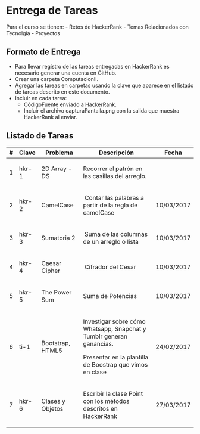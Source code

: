 # Entrega de Tareas

Para el curso se tienen:
- Retos de HackerRank
- Temas Relacionados con Tecnolgía
- Proyectos

## Formato de Entrega
* Para llevar registro de las tareas entregadas en HackerRank es necesario generar una cuenta en GitHub.
* Crear una carpeta ComputacionII.
* Agregar  las tareas en carpetas usando la clave que aparece en el listado de tareas descrito en este documento.
* Incluir en cada tarea:
  - CódigoFuente enviado a HackerRank.
  - Incluir el archivo capturaPantalla.png con la salida que muestra HackerRank al enviar.



## Listado de Tareas

<table class="table">
    <thead>
        <tr>
            <th>#</th>
            <th>Clave</th>
            <th>Problema</th>
            <th>Descripción</th>
            <th>Fecha</th>
        </tr>
    </thead>
    <tbody>
        <tr>
            <td>1</td>
            <td>hkr-1</td>
            <td>
                <p>2D Array - DS</p>
            </td>
            <td>
                <p>Recorrer el patrón en las casillas del arreglo.</p>
            </td>
            <td></td>
        </tr>
        <tr>
            <td>2</td>
            <td>hkr-2</td>
            <td>
                <p>CamelCase</p>
            </td>
            <td>
                <p>&nbsp;Contar las palabras a partir de la regla de camelCase</p>
            </td>
            <td>10/03/2017</td>
        </tr>
        <tr>
            <td>3</td>
            <td>hkr-3</td>
            <td>
                <p>Sumatoria 2</p>
            </td>
            <td>
                <p>&nbsp;Suma de las columnas de un arreglo o lista</p>
            </td>
            <td>10/03/2017</td>
        </tr>
        <tr>
            <td>4</td>
            <td>hkr-4</td>
            <td>
                <p>Caesar Cipher</p>
            </td>
            <td>
                <p>&nbsp;Cifrador del Cesar</p>
            </td>
            <td>10/03/2017</td>
        </tr>
        <tr>
            <td>5</td>
            <td>hkr-5</td>
            <td>
                <p>The Power Sum</p>
            </td>
            <td>
                <p>Suma de Potencias</p>
            </td>
            <td>10/03/2017</td>
        </tr>

        <tr>
            <td>6</td>
            <td>ti-1</td>
            <td>
                <p>Bootstrap, HTML5</p>
            </td>
            <td>
                <p>Investigar sobre cómo Whatsapp, Snapchat y Tumblr generan ganancias.</p>
                <p>Presentar en la plantilla de Boostrap que vimos en clase</p>
            </td>
            <td>24/02/2017</td>
        </tr>
        <tr>
            <td>7</td>
            <td>hkr-6</td>
            <td>
                <p>Clases y Objetos</p>
            </td>
            <td>
                <p>Escribir la clase Point con los métodos descritos en HackerRank</p>
            </td>
            <td>27/03/2017</td>
        </tr>
    </tbody>
</table>
